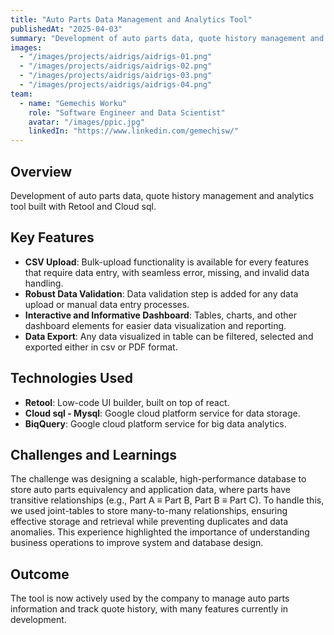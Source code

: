 ```yaml
---
title: "Auto Parts Data Management and Analytics Tool"
publishedAt: "2025-04-03"
summary: "Development of auto parts data, quote history management and analytics tool built with Retool and Cloud sql."
images:
  - "/images/projects/aidrigs/aidrigs-01.png"
  - "/images/projects/aidrigs/aidrigs-02.png"
  - "/images/projects/aidrigs/aidrigs-03.png"
  - "/images/projects/aidrigs/aidrigs-04.png"
team:
  - name: "Gemechis Worku"
    role: "Software Engineer and Data Scientist"
    avatar: "/images/ppic.jpg"
    linkedIn: "https://www.linkedin.com/gemechisw/"
---
```


## Overview

Development of auto parts data, quote history management and analytics tool built with Retool and Cloud sql.

## Key Features

- **CSV Upload**: Bulk-upload functionality is available for every features that require data entry, with seamless error, missing, and invalid data handling.
- **Robust Data Validation**: Data validation step is added for any data upload or manual data entry processes.
- **Interactive and Informative Dashboard**: Tables, charts, and other dashboard elements for easier data visualization and reporting.
- **Data Export**: Any data visualized in table can be filtered, selected and exported either in csv or PDF format.

## Technologies Used

- **Retool**: Low-code UI builder, built on top of react.
- **Cloud sql - Mysql**: Google cloud platform service for data storage.
- **BiqQuery**: Google cloud platform service for big data analytics.

## Challenges and Learnings

The challenge was designing a scalable, high-performance database to store auto parts equivalency and application data, where parts have transitive relationships (e.g., Part A ≡ Part B, Part B ≡ Part C). To handle this, we used joint-tables to store many-to-many relationships, ensuring effective storage and retrieval while preventing duplicates and data anomalies. This experience highlighted the importance of understanding business operations to improve system and database design.

## Outcome

The tool is now actively used by the company to manage auto parts information and track quote history, with many features currently in development.